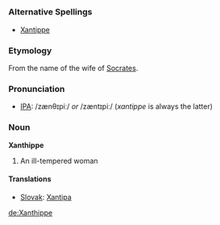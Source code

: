 =={{en}}==
===Alternative Spellings===
* [[Xantippe]]

===Etymology===
From the name of the wife of [[Socrates]].

===Pronunciation===
* [[Appendix:International_Phonetic_Alphabet|IPA]]: /zænθɪpiː/ ''or'' /zæntɪpiː/ (''xantippe'' is always the latter)

===Noun===
'''Xanthippe'''
# An ill-tempered woman

====Translations====
*[[Slovak]]: [[Xantipa]]


[[de:Xanthippe]]